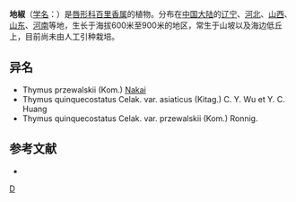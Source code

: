 {{Speciesbox 
| genus = Thymus
| species = quinquecostatus
| authority = Celak.
| image = Thymus quinquecostatus in Mount Hijiri 2002-08-14.jpg
| subdivision_ranks =[[变种|变种]]
| subdivision =
* 地椒 ''T. q.'' var. ''quinquecostatus''
* [[展毛变种|展毛变种]] ''T. q.'' var. ''przewalskii''
* [[亚洲变种|亚洲变种]] ''T. q.'' var. ''asiaticus''
}}

'''地椒'''（[[学名|学名]]：{{lang|la|''Thymus quinquecostatus''}}）是[[唇形科|唇形科]][[百里香属|百里香属]]的植物。分布在[[中国大陆|中国大陆]]的[[辽宁|辽宁]]、[[河北|河北]]、[[山西|山西]]、[[山东|山东]]、[[河南|河南]]等地，生长于海拔600米至900米的地区，常生于山坡以及海边低丘上，目前尚未由人工引种栽培。

== 异名 ==
* Thymus przewalskii (Kom.) [[中井猛之进|Nakai]]
* Thymus quinquecostatus Celak. var. asiaticus (Kitag.) C. Y. Wu et Y. C. Huang
* Thymus quinquecostatus Celak. var. przewalskii (Kom.) Ronnig.

== 参考文献 ==
<div class="references-small">
* {{cite web| url =http://www.bioinfo.cn/db05/KmzwSpecies.php?action=view&id=13414| title =地椒（原变种）| work =《中国高等植物数据库全库》| publisher =中国科学院微生物研究所| author =昆明植物研究所| accessdate =2009-02-24| deadurl =yes| archiveurl =https://web.archive.org/web/20160305031626/http://www.bioinfo.cn/db05/KmzwSpecies.php?action=view&id=13414| archivedate =2016-03-05}}
</div>

{{commons|Thymus quinquecostatus}}
{{Taxonbar|from=Q4247002}}

[[Category:百里香属|D]]


{{植物小作品}}